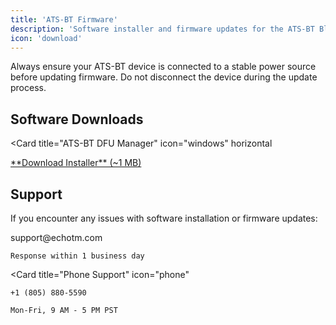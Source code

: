 ```yaml
---
title: 'ATS-BT Firmware'
description: 'Software installer and firmware updates for the ATS-BT Bluetooth Test Module'
icon: 'download'
---
```


<Warning>
Always ensure your ATS-BT device is connected to a stable power source before updating firmware. Do not disconnect the device during the update process.
</Warning>

## Software Downloads

<Card
  title="ATS-BT DFU Manager"
  icon="windows"
  horizontal
>

  <a href="/downloads/ats-bt/SetupEchoATS_BT_1.0.4.exe" download>
    **Download Installer** (~1 MB)
  </a>
</Card>

## Support

If you encounter any issues with software installation or firmware updates:

<CardGroup cols={2}>
  <Card
    title="Email Support"
    icon="envelope"
  >
    support@echotm.com

    Response within 1 business day
  </Card>

  <Card
    title="Phone Support"
    icon="phone"
  >
    +1 (805) 880-5590

    Mon-Fri, 9 AM - 5 PM PST
  </Card>
</CardGroup>
